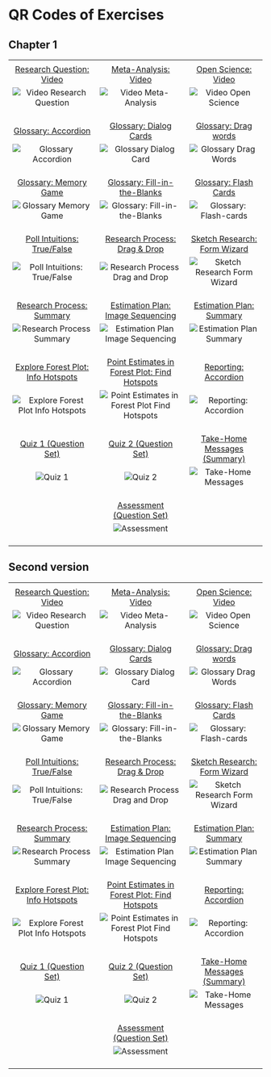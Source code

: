 # QR Codes of Exercises


## Chapter 1

|                                                                                                                                                                              |                                                                                                                                                                                    |                                                                                                                                                            |
|:----------------------------------------------------------------------------------------------------------------------------------------------------------------------------:|:----------------------------------------------------------------------------------------------------------------------------------------------------------------------------------:|:----------------------------------------------------------------------------------------------------------------------------------------------------------:|
|                                                                                                                                                                              |                                                                                                                                                                                    |                                                                                                                                                            |
|                                                         [Research Question: Video](#chap01-video-research-questions)                                                         |                                                                 [Meta-Analysis: Video](#chap01-video-meta-analysis)                                                                |                                                      [Open Science: Video](#chap01-video-open-science)                                                     |
|          ![Video Research Question](img/QR/chap01-video-research-question-min.png "QR Code for interactive video exercise 'Research Question' in Chapter 1")<br><br>         |                   ![Video Meta-Analysis](img/QR/chap01-video-meta-analysis-min.png "QR Code for interactive video exercise 'Meta-Analysis' in Chapter 1")<br><br>                  |         ![Video Open Science](img/QR/chap01-video-open-science-min.png "QR Code for interactive video exercise'Open Science' in Chapter 1")<br><br>        |
|                                                               [Glossary: Accordion](#chap01-glossary-accordion)                                                              |                                                               [Glossary: Dialog Cards](#chap01-glossary-dialog-cards)                                                              |                                                     [Glossary: Drag words](#chap01-glossary-drag-words)                                                    |
|                        ![Glossary Accordion](img/QR/chap01-glossary-accordion-min.png "QR Code for glossary accordion exercise in Chapter 1")<br><br>                        |                        ![Glossary Dialog Card](img/QR/chap01-glossary-dialog-cards-min.png "QR Code for glossary dialog card exercise in Chapter 1")<br><br>                       |              ![Glossary Drag Words](img/QR/chap01-glossary-drag-words-min.png "QR Code for glossary drag words exercise in Chapter 1")<br><br>             |
|                                                             [Glossary: Memory Game](#chap01-glossary-memory-game)                                                            |                                                         [Glossary: Fill-in-the-Blanks](#chap01-glossary-fill-in-the-blanks)                                                        |                                                    [Glossary: Flash Cards](#chap01-glossary-flash-cards)                                                   |
|                     ![Glossary Memory Game](img/QR/chap01-glossary-memory-game-min.png "QR Code for glossary memory game exercise in Chapter 1")<br><br>                     |             ![Glossary: Fill-in-the-Blanks](img/QR/chap01-glossary-fill-in-the-blanks-min.png "QR Code for glossary fill-in-the-blanks exercise in Chapter 1") <br><br>            |           ![Glossary: Flash-cards](img/QR/chap01-glossary-flash-cards-min.png "QR Code for glossary flash cards exercise in Chapter 1") <br><br>           |
|                                                       [Poll Intuitions: True/False](#chap01-poll-intuitions-true-false)                                                      |                                                        [Research Process: Drag & Drop](#chap01-research-process-drag-n-drop)                                                       |                                             [Sketch Research: Form Wizard](#chap01-sketch-research-form-wizard)                                            |
|           ![Poll Intuitions: True/False](img/QR/chap01-poll-intuitions-true-false-min.png "QR Code for poll intuitions true/false exercise in Chapter 1") <br><br>           |          ![Research Process Drag and Drop](img/QR/chap01-research-process-drag-n-drop-min.png "QR Code for research process drag and drop exercise in Chapter 1") <br><br>         | ![Sketch Research Form Wizard](img/QR/chap01-sketch-research-form-wizard-min.png "QR Code for sketch research form wizard exercise in Chapter 1") <br><br> |
|                                                     [Research Process: Summary](#chap01-research-process-phases-summary)                                                     |                                                    [Estimation Plan: Image Sequencing](#chap01-estimation-plan-image-sequencing)                                                   |                                                 [Estimation Plan: Summary](#chap01-estimation-plan-summary)                                                |
|               ![Research Process Summary](img/QR/chap01-research-process-summary-min.png "QR Code for research process summary exercise in Chapter 1") <br><br>              |          ![Estimation Plan Image Sequencing](img/QR/chap01-estimation-plan-image-sequencing-min.png "QR Code for estimation plan image sequencing in Chapter 1") <br><br>          |       ![Estimation Plan Summary](img/QR/chap01-estimation-plan-summary-min.png "QR Code for estimation plan summary exercise in Chapter 1") <br><br>       |
|                                                    [Explore Forest Plot: Info Hotspots](#chap01-forest-plot-info-hotspots)                                                   |                                             [Point Estimates in Forest Plot: Find Hotspots](#chap01-find-point-estimates-find-hotspots)                                            |                                                     [Reporting: Accordion](#chap01-reporting-accordion)                                                    |
| ![Explore Forest Plot Info Hotspots](img/QR/chap01-explore-forest-plot-info-hotspots-min.png "QR Code for explore forest plot info hotspots exercise in Chapter 1") <br><br> | ![Point Estimates in Forest Plot Find Hotspots](img/QR/chap01-forest-plot-find-hot-spots-min.png "QR Code for find point estimates in forest plot exercise in Chapter 1") <br><br> |              ![Reporting: Accordion](img/QR/chap01-reporting-accordion-min.png "QR Code for reporting summary exercise in Chapter 1") <br><br>             |
|                                                                    [Quiz 1 (Question Set)](#chap01-quiz-1)                                                                   |                                                                       [Quiz 2 (Question Set)](#chap01-quiz-2)                                                                      |                                                 [Take-Home Messages (Summary)](#chap01-take-home-messages)                                                 |
|                                          ![Quiz 1](img/QR/chap01-quiz-1-min.png "QR Code for Quiz 1 exercise in Chapter 1")<br><br>                                          |                                             ![Quiz 2](img/QR/chap01-quiz-2-min.png "QR Code for Quiz 2 exercise in Chapter 1") <br><br>                                            |               ![Take-Home Messages](img/QR/chap01-take-home-messages-min.png "QR Code for take-home messages exercise in Chapter 1") <br><br>              |
|                                                                                                                                                                              |                                                                   [Assessment (Question Set)](#chap01-assessment)                                                                  |                                                                                                                                                            |
|                                                                                                                                                                              |                                       ![Assessment](img/QR/chap01-assessment-min.png "QR Code for assessment exercise of Chapter 1")<br><br>                                       |                                                                                                                                                            |

## Second version

|                                                                                                                                                                              |                                                                                                                                                                                    |                                                                                                                                                            |
|:----------------------------------------------------------------------------------------------------------------------------------------------------------------------------:|:----------------------------------------------------------------------------------------------------------------------------------------------------------------------------------:|:----------------------------------------------------------------------------------------------------------------------------------------------------------:|
|                                                                                                                                                                              |                                                                                                                                                                                    |                                                                                                                                                            |
|                                                         [Research Question: Video](#chap01-video-research-questions)                                                         |                                                                 [Meta-Analysis: Video](#chap01-video-meta-analysis)                                                                |                                                      [Open Science: Video](#chap01-video-open-science)                                                     |
|          ![Video Research Question](img/QR/chap01-video-research-question-min.png "QR Code for interactive video exercise 'Research Question' in Chapter 1")<br><br>         |                   ![Video Meta-Analysis](img/QR/chap01-video-meta-analysis-min.png "QR Code for interactive video exercise 'Meta-Analysis' in Chapter 1")<br><br>                  |         ![Video Open Science](img/QR/chap01-video-open-science-min.png "QR Code for interactive video exercise'Open Science' in Chapter 1")<br><br>        |
|                                                               [Glossary: Accordion](#chap01-glossary-accordion)                                                              |                                                               [Glossary: Dialog Cards](#chap01-glossary-dialog-cards)                                                              |                                                     [Glossary: Drag words](#chap01-glossary-drag-words)                                                    |
|                        ![Glossary Accordion](img/QR/chap01-glossary-accordion-min.png "QR Code for glossary accordion exercise in Chapter 1")<br><br>                        |                        ![Glossary Dialog Card](img/QR/chap01-glossary-dialog-cards-min.png "QR Code for glossary dialog card exercise in Chapter 1")<br><br>                       |              ![Glossary Drag Words](img/QR/chap01-glossary-drag-words-min.png "QR Code for glossary drag words exercise in Chapter 1")<br><br>             |
|                                                             [Glossary: Memory Game](#chap01-glossary-memory-game)                                                            |                                                         [Glossary: Fill-in-the-Blanks](#chap01-glossary-fill-in-the-blanks)                                                        |                                                    [Glossary: Flash Cards](#chap01-glossary-flash-cards)                                                   |
|                     ![Glossary Memory Game](img/QR/chap01-glossary-memory-game-min.png "QR Code for glossary memory game exercise in Chapter 1")<br><br>                     |             ![Glossary: Fill-in-the-Blanks](img/QR/chap01-glossary-fill-in-the-blanks-min.png "QR Code for glossary fill-in-the-blanks exercise in Chapter 1") <br><br>            |           ![Glossary: Flash-cards](img/QR/chap01-glossary-flash-cards-min.png "QR Code for glossary flash cards exercise in Chapter 1") <br><br>           |
|                                                       [Poll Intuitions: True/False](#chap01-poll-intuitions-true-false)                                                      |                                                        [Research Process: Drag & Drop](#chap01-research-process-drag-n-drop)                                                       |                                             [Sketch Research: Form Wizard](#chap01-sketch-research-form-wizard)                                            |
|           ![Poll Intuitions: True/False](img/QR/chap01-poll-intuitions-true-false-min.png "QR Code for poll intuitions true/false exercise in Chapter 1") <br><br>           |          ![Research Process Drag and Drop](img/QR/chap01-research-process-drag-n-drop-min.png "QR Code for research process drag and drop exercise in Chapter 1") <br><br>         | ![Sketch Research Form Wizard](img/QR/chap01-sketch-research-form-wizard-min.png "QR Code for sketch research form wizard exercise in Chapter 1") <br><br> |
|                                                     [Research Process: Summary](#chap01-research-process-phases-summary)                                                     |                                                    [Estimation Plan: Image Sequencing](#chap01-estimation-plan-image-sequencing)                                                   |                                                 [Estimation Plan: Summary](#chap01-estimation-plan-summary)                                                |
|               ![Research Process Summary](img/QR/chap01-research-process-summary-min.png "QR Code for research process summary exercise in Chapter 1") <br><br>              |          ![Estimation Plan Image Sequencing](img/QR/chap01-estimation-plan-image-sequencing-min.png "QR Code for estimation plan image sequencing in Chapter 1") <br><br>          |       ![Estimation Plan Summary](img/QR/chap01-estimation-plan-summary-min.png "QR Code for estimation plan summary exercise in Chapter 1") <br><br>       |
|                                                    [Explore Forest Plot: Info Hotspots](#chap01-forest-plot-info-hotspots)                                                   |                                             [Point Estimates in Forest Plot: Find Hotspots](#chap01-find-point-estimates-find-hotspots)                                            |                                                     [Reporting: Accordion](#chap01-reporting-accordion)                                                    |
| ![Explore Forest Plot Info Hotspots](img/QR/chap01-explore-forest-plot-info-hotspots-min.png "QR Code for explore forest plot info hotspots exercise in Chapter 1") <br><br> | ![Point Estimates in Forest Plot Find Hotspots](img/QR/chap01-forest-plot-find-hot-spots-min.png "QR Code for find point estimates in forest plot exercise in Chapter 1") <br><br> |              ![Reporting: Accordion](img/QR/chap01-reporting-accordion-min.png "QR Code for reporting summary exercise in Chapter 1") <br><br>             |
|                                                                    [Quiz 1 (Question Set)](#chap01-quiz-1)                                                                   |                                                                       [Quiz 2 (Question Set)](#chap01-quiz-2)                                                                      |                                                 [Take-Home Messages (Summary)](#chap01-take-home-messages)                                                 |
|                                          ![Quiz 1](img/QR/chap01-quiz-1-min.png "QR Code for Quiz 1 exercise in Chapter 1")<br><br>                                          |                                             ![Quiz 2](img/QR/chap01-quiz-2-min.png "QR Code for Quiz 2 exercise in Chapter 1") <br><br>                                            |               ![Take-Home Messages](img/QR/chap01-take-home-messages-min.png "QR Code for take-home messages exercise in Chapter 1") <br><br>              |
|                                                                                                                                                                              |                                                                   [Assessment (Question Set)](#chap01-assessment)                                                                  |                                                                                                                                                            |
|                                                                                                                                                                              |                                       ![Assessment](img/QR/chap01-assessment-min.png "QR Code for assessment exercise of Chapter 1")<br><br>                                       |                                                                                                                                                            |
